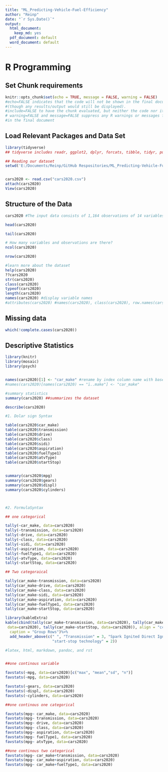 ```yaml
---
title: "ML_Predicting-Vehicle-Fuel-Efficiency"
author: "Reinp"
date: "`r Sys.Date()`"
output:
  html_document: 
    keep_md: yes
  pdf_document: default
  word_document: default
---
```


# R Programming

## Set Chunk requirements

```r
knitr::opts_chunk$set(echo = TRUE, message = FALSE, warning = FALSE)
#echo=FALSE indicates that the code will not be shown in the final document 
#(though any results/output would still be displayed).
#include=FALSE to have the chunk evaluated, but neither the code nor its output displayed
# warning=FALSE and message=FALSE suppress any R warnings or messages from being included 
#in the final document
```


## Load Relevant Packages and Data Set

```r
library(tidyverse)
## tidyverse includes readr, ggplot2, dplyr, forcats, tibble, tidyr, purrr, stringr

## Reading our dataset
setwd('E:/Documents/Reinp/GitHub Respositories/ML_Predicting-Vehicle-Fuel-Efficiency')


cars2020 <- read.csv("cars2020.csv")
attach(cars2020)
View(cars2020)

```

## Structure of the Data

```r

cars2020 #The input data consists of 1,164 observations of 14 variables

head(cars2020)

tail(cars2020)

# How many variables and observations are there?
ncol(cars2020)

nrow(cars2020)

#learn more about the dataset
help(cars2020)
??cars2020
str(cars2020)
class(cars2020)
typeof(cars2020) 
length(cars2020)
names(cars2020) #display variable names
#attributes(cars2020) #names(cars2020), class(cars2020), row.names(cars2020)
```

## Missing data

```R

which(!complete.cases(cars2020))


```

## Descriptive Statistics

```R
library(knitr)
library(mosaic)
library(psych)


names(cars2020)[1] <- "car_make" #rename by index column name with base r functions
#names(cars2020)[names(cars2020) == "ï..make"] <- "car_make"

#summary statistics
summary(cars2020) ##summarizes the dataset

describe(cars2020)

#1. Dolar sign Syntax

table(cars2020$car_make) 
table(cars2020$transmission)
table(cars2020$drive)
table(cars2020$class)
table(cars2020$sidi)
table(cars2020$aspiration)
table(cars2020$fuelType1)
table(cars2020$atvType)
table(cars2020$startStop)


summary(cars2020$mpg)
summary(cars2020$gears)
summary(cars2020$displ)
summary(cars2020$cylinders)



#2. FormulaSyntax

## one categorical

tally(~car_make, data=cars2020)
tally(~transmission, data=cars2020)
tally(~drive, data=cars2020)
tally(~class, data=cars2020)
tally(~sidi, data=cars2020)
tally(~aspiration, data=cars2020)
tally(~fuelType1, data=cars2020)
tally(~atvType, data=cars2020)
tally(~startStop, data=cars2020)

## Two categoraical

tally(car_make~transmission, data=cars2020)
tally(car_make~drive, data=cars2020)
tally(car_make~class, data=cars2020)
tally(car_make~sidi, data=cars2020)
tally(car_make~aspiration, data=cars2020)
tally(car_make~fuelType1, data=cars2020)
tally(car_make~startStop, data=cars2020)

library(kableExtra)
kable(cbind(tally(car_make~transmission, data=cars2020), tally(car_make~sidi,
 data=cars2020), tally(car_make~startStop, data=cars2020)), align = "cccrrrr", 
  caption = "Group Rows")%>%
  add_header_above(c(" ", "Transmission" = 3, "Spark Ignited Direct Ignition" = 2,
                     "start-stop technology" = 2))

#latex, html, markdown, pandoc, and rst


##one continous variable

favstats(~mpg, data=cars2020)[c("max", "mean","sd", "n")]
favstats(~mpg, data=cars2020)

favstats(~gears, data=cars2020)
favstats(~displ, data=cars2020)
favstats(~cylinders, data=cars2020)

##one continous one categorical

favstats(mpg~ car_make, data=cars2020)
favstats(mpg~ transmission, data=cars2020)
favstats(mpg~ drive, data=cars2020)
favstats(mpg~ class, data=cars2020)
favstats(mpg~ aspiration, data=cars2020)
favstats(mpg~ fuelType1, data=cars2020)
favstats(mpg~ atvType, data=cars2020)

##one continous two categorical
favstats(mpg~ car_make+transmission, data=cars2020)
favstats(mpg~ car_make+aspiration, data=cars2020)
favstats(mpg~ car_make+fuelType1, data=cars2020)



```


